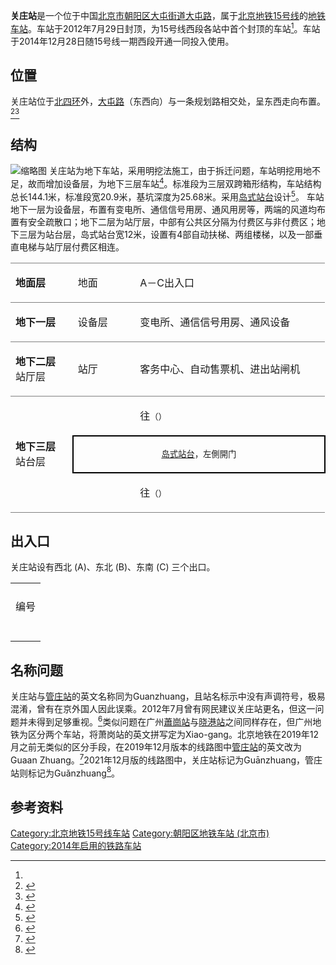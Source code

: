 {{not|官庄站|管庄站}}
{{NoteTA
|G1=Railway}}
{{Infobox station
|name = 关庄
|eng_name = Guānzhuang<ref name=map2021/>
|linecolour = {{北京地铁颜色|15}}
|image = Guanzhuang Station (Line 15) Platform.JPG
|caption = 关庄站站台
|other_name = 
|country = {{PRC}}
|borough = [[北京市|北京市]][[朝阳区_(北京市)|朝阳区]][[大屯街道_(北京市)|大屯街道]]
|address = [[大屯路|大屯路]]
|coordinates = {{Coord|40.001597|116.428053|type:railwaystation_region:CN-11_source:GoogleMaps|display=inline,title}}
|elevation = 
|operator = [[北京市地铁运营有限公司|北京市地铁运营有限公司]]
|lines = {{北京地铁线路名|15|SL}}
|distance = 
|platform = 1座[[岛式站台|岛式站台]]
|tracks = 2条
|bus_routes = 
|bus_stands = 
|connections = 公交站：小营公交场站
|structure = 地下车站
|hall = 整体式站厅
|depth = 
|levels = 
|interchange = 
|exits = 3个
|elevator = 
|escalator = 
|architect = 
|architectural_style = 
|colour = 红色
|type = 
|status = 运营中
|code = 
|zone = 
|classification = 
|website = 
|built = 
|opened = 2014年12月28日
|closed = 
|pass_year = 
|passengers = 
|pass_system = 
|pass_rank = 
|mpassengers = 
|trains = 
|station_hours = 
|hours = 
|first = {{北京地铁线路名|15|S}}
:往{{北京地铁起讫站|15|L}}：05:23
:往{{北京地铁起讫站|15|R}}：05:56
|last = {{北京地铁线路名|15|S}}
:往{{北京地铁起讫站|15|L}}：22:55
:往{{北京地铁起讫站|15|R}}：23:29
|adjacent = {{adjacent stations|system=北京地铁|line=15|left=大屯路东|right=望京西|note-left=1.087km|note-mid=距离[[清华东路西口站|清华东路西口]]7.873km|note-right=2.071km}}
|other_services = 
|route_map = {{Routemap|inline=yes|map=
utSTRf\utSTRg~~ ~~{{rmr|Licon=U|{{stl|北京地铁|大屯路东}}}}
utSTR+BSl\utSTR+BSr
utSTR+BSl\utSTR+BSr
utSTRf\utSTRg~~ ~~{{rmr|Licon=D|{{stl|北京地铁|望京西}}}}
}}
}}
'''关庄站'''是一个位于中国[[北京市|北京市]][[朝阳区_(北京市)|朝阳区]][[大屯街道_(北京市)|大屯街道]][[大屯路|大屯路]]，属于[[北京地铁|北京地铁]][[北京地铁15号线|15号线]]的[[地铁车站|地铁车站]]。车站于2012年7月29日封顶，为15号线西段各站中首个封顶的车站<ref name="ztzx" />。车站于2014年12月28日随15号线一期西段开通一同投入使用。

== 位置 ==
关庄站位于[[北京四环路|北四环]]外，[[大屯路|大屯路]]（东西向）与一条规划路相交处，呈东西走向布置。<ref>{{cite web|url=http://www.bjghw.gov.cn/web/static/articles/catalog_98000/article_ff808081271d5bde01278f4bd81901e0/ff808081271d5bde01278f4bd81901e0.html|title=北京市规划委员会关于轨道交通15号线（一期）沿线车站命名预案的公示书书|date=2010-04-06|accessdate=2014-12-27|publisher=北京市规划委员会|archive-url=https://web.archive.org/web/20141227235123/http://www.bjghw.gov.cn/web/static/articles/catalog_98000/article_ff808081271d5bde01278f4bd81901e0/ff808081271d5bde01278f4bd81901e0.html|archive-date=2014-12-27|dead-url=yes}}</ref><ref>{{cite web|url=http://www.bjghw.gov.cn/web/static/articles/catalog_14300/article_ff808081262b02de01262c30a5a2000a/ff808081262b02de01262c30a5a2000a.html|title=轨道交通15号线一期工程规划方案公告|date=2010-01-14|accessdate=2014-12-27|publisher=北京市规划委员会|archive-url=https://web.archive.org/web/20100728091626/http://www.bjghw.gov.cn/web/static/articles/catalog_14300/article_ff808081262b02de01262c30a5a2000a/ff808081262b02de01262c30a5a2000a.html|archive-date=2010-07-28|dead-url=yes}}</ref>

== 结构 ==
[[File:Guanzhuang_Station_(Line_15)_Hall_20210504.jpg|缩略图]]
关庄站为地下车站，采用明挖法施工，由于拆迁问题，车站明挖用地不足，故而增加设备层，为地下三层车站<ref>{{cite news|url=http://epaper.jinghua.cn/html/2013-03/25/content_1977462.htm|title=地铁15号线西段明年底通车|author=黄海蕾|work=京华时报|date=2013-03-25|accessdate=2014-02-06|deadurl=yes|archiveurl=https://web.archive.org/web/20140221232706/http://epaper.jinghua.cn/html/2013-03/25/content_1977462.htm|archivedate=2014-02-21}}</ref>。标准段为三层双跨箱形结构，车站结构总长144.1米，标准段宽20.9米，基坑深度为25.68米。采用[[岛式站台|岛式站台]]设计<ref name="ztzx">{{cite news|url=http://zt.ztzxcn.cn/bencandy.php?fid=220&id=8180|title=北京地铁15号线09标段关庄车站主体结构顺利封顶|author=张扬|publisher=中铁在线|date=2012-08-06|accessdate=2014-02-06|deadurl=yes|archiveurl=https://web.archive.org/web/20140222164125/http://zt.ztzxcn.cn/bencandy.php?fid=220&id=8180|archivedate=2014-02-22}}</ref>。
车站地下一层为设备层，布置有变电所、通信信号用房、通风用房等，两端的风道均布置有安全疏散口；地下二层为站厅层，中部有公共区分隔为付费区与非付费区；地下三层为站台层，岛式站台宽12米，设置有4部自动扶梯、两组楼梯，以及一部垂直电梯与站厅层付费区相连。

{|cellspacing=0 cellpadding=3
|style="border-top:solid 1px gray;border-bottom:solid 1px gray;" width=100|'''地面层'''
|style="border-top:solid 1px gray;border-bottom:solid 1px gray;" width=100|地面
|style="border-top:solid 1px gray;border-bottom:solid 1px gray;" width=350|A－C出入口
|-
|style="border-top:solid 1px gray;border-bottom:solid 1px gray;" width=100|'''地下一层''' 
|style="border-top:solid 1px gray;border-bottom:solid 1px gray;" width=100|设备层
|style="border-top:solid 1px gray;border-bottom:solid 1px gray;" width=350|变电所、通信信号用房、通风设备
|-
| style="border-bottom:solid 1px gray;" |'''地下二层'''<br />站厅层
| style="border-bottom:solid 1px gray;" |站厅
| style="border-bottom:solid 1px gray;" |客务中心、自动售票机、进出站闸机
|-
| rowspan="3" style="border-bottom:solid 1px gray;" |'''地下三层'''<br />站台层
|{{arrow|L}}
|{{北京地铁线路名|15|c}}往{{站|清华东路西口}}<small>（{{站|大屯路东}}）</small>
|-
|style="border-right:solid 2px black;border-left:solid 2px black;border-top:solid 2px black;border-bottom:solid 2px black;" colspan=2|<center><small>[[岛式站台|岛式站台]]，左側開门</small></center>
|-
|style="border-bottom:solid 1px gray;"|{{arrow|R}}
|style="border-bottom:solid 1px gray;"|{{北京地铁线路名|15|c}}往{{站|俸伯}}<small>（{{站|望京西}}）</small>
|}

== 出入口 ==
关庄站设有西北 (A)、东北 (B)、东南 (C) 三个出口。
{| class="wikitable"
| colspan="5" align="center" bgcolor="{{北京地铁颜色|15}}" |
|-
! 编号
! 指示
! 建议前往的目的地
! 图片
! 无障碍设施
|-
|{{港鐵出口|A}}
|北湖渠西路
|
|[[File:Missing_image_text.svg|210x210像素]]
|{{n/a}}
|-
|{{港鐵出口|B|附=升}}
|北湖渠西路
|
|[[File:Missing_image_text.svg|210x210像素]]
|[[File:Missing_image_text.svg|210x210像素]]
|-
|{{港鐵出口|C}}
|北湖渠西路
|
|[[File:South-East_Exit_(C)_of_Guanzhuang_Station_20210504.jpg|居中]]
|{{n/a}}
|-
| colspan="5" bgcolor="#EEEEEE" | {{港鐵出口|註=升}}
|}

== 名称问题 ==
关庄站与[[管庄站|管庄站]]的英文名称同为Guanzhuang，且站名标示中没有声调符号，极易混淆，曾有在京外国人因此误乘。2012年7月曾有网民建议关庄站更名，但这一问题并未得到足够重视。<ref>{{cite news|url=http://bjwb.bjd.com.cn/html/2016-04/15/content_25954.htm|title=站名相似闹笑话 让人“傻傻分不清”|publisher=[[北京晚报|北京晚报]]|date=2016-04-15|accessdate=2016-04-15|deadurl=yes|archiveurl=https://web.archive.org/web/20160508110608/http://bjwb.bjd.com.cn/html/2016-04/15/content_25954.htm|archivedate=2016-05-08}}</ref>类似问题在广州[[蕭崗站|蕭崗站]]与[[晓港站|晓港站]]之间同样存在，但广州地铁为区分两个车站，将萧岗站的英文拼写定为Xiao-gang。北京地铁在2019年12月之前无类似的区分手段，在2019年12月版本的线路图中[[管庄站|管庄站]]的英文改为Guaan Zhuang。<ref name=Dec2019>{{cite web|url=
https://m.weibo.cn/2150360725/4449760716798828|title=你期待的「699公里」版本北轨线网图已闪亮登场|date=2019-12-15}}</ref>2021年12月版的线路图中，关庄站标记为Guānzhuang，管庄站则标记为Guǎnzhuang<ref name=map2021>{{cite web|url=https://www.bjsubway.com/subway/images/luwangtu.png|title=北京城市轨道交通线网图|date=2021-12-31|access-date=2021-12-30|archive-date=2021-12-31|archive-url=https://web.archive.org/web/20211231004642/https://www.bjsubway.com/subway/images/luwangtu.png|dead-url=yes}}</ref>。

== 参考资料 ==
{{reflist}}

{{北京地铁15号线}}

[[Category:北京地铁15号线车站|Category:北京地铁15号线车站]]
[[Category:朝阳区地铁车站_(北京市)|Category:朝阳区地铁车站 (北京市)]]
[[Category:2014年启用的铁路车站|Category:2014年启用的铁路车站]]